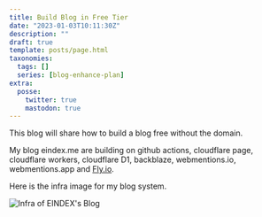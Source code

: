 ```yaml
---
title: Build Blog in Free Tier
date: "2023-01-03T10:11:30Z"
description: ""
draft: true
template: posts/page.html
taxonomies:
  tags: []
  series: [blog-enhance-plan]
extra:
  posse:
    twitter: true
    mastodon: true
---
```


This blog will share how to build a blog free without the domain.

My blog eindex.me are building on github actions, cloudflare page, cloudflare workers, cloudflare D1, backblaze, webmentions.io, webmentions.app and [Fly.io](https://fly.io).

Here is the infra image for my blog system.

![Infra of EINDEX's Blog](https://img.eindex.me/img/aa8ccf806911f872714d14166f773425.png)

<more />
